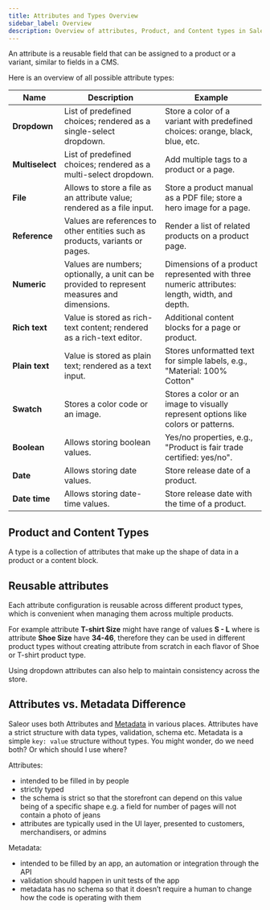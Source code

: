 ```yaml
---
title: Attributes and Types Overview
sidebar_label: Overview
description: Overview of attributes, Product, and Content types in Saleor.
---
```


An attribute is a reusable field that can be assigned to a product or a variant, similar to fields in a CMS.

Here is an overview of all possible attribute types:

| Name            | Description                                                                                  | Example                                                                                      |
| --------------- | -------------------------------------------------------------------------------------------- | -------------------------------------------------------------------------------------------- |
| **Dropdown**    | List of predefined choices; rendered as a single-select dropdown.                            | Store a color of a variant with predefined choices: orange, black, blue, etc.                |
| **Multiselect** | List of predefined choices; rendered as a multi-select dropdown.                             | Add multiple tags to a product or a page.                                                    |
| **File**        | Allows to store a file as an attribute value; rendered as a file input.                      | Store a product manual as a PDF file; store a hero image for a page.                         |
| **Reference**   | Values are references to other entities such as products, variants or pages.                 | Render a list of related products on a product page.                                         |
| **Numeric**     | Values are numbers; optionally, a unit can be provided to represent measures and dimensions. | Dimensions of a product represented with three numeric attributes: length, width, and depth. |
| **Rich text**   | Value is stored as rich-text content; rendered as a rich-text editor.                        | Additional content blocks for a page or product.                                             |
| **Plain text**  | Value is stored as plain text; rendered as a text input.                                     | Stores unformatted text for simple labels, e.g., "Material: 100% Cotton"                     |
| **Swatch**      | Stores a color code or an image.                                                             | Stores a color or an image to visually represent options like colors or patterns.            |
| **Boolean**     | Allows storing boolean values.                                                               | Yes/no properties, e.g., "Product is fair trade certified: yes/no".                          |
| **Date**        | Allows storing date values.                                                                  | Store release date of a product.                                                             |
| **Date time**   | Allows storing date-time values.                                                             | Store release date with the time of a product.                                               |

## Product and Content Types

A type is a collection of attributes that make up the shape of data in a product or a content block.

## Reusable attributes

Each attribute configuration is reusable across different product types, which is convenient when managing them across multiple products.

For example attribute **T-shirt Size** might have range of values **S - L** where is attribute **Shoe Size** have **34-46**, therefore they can be used in different product types without creating attribute from scratch in each flavor of Shoe or T-shirt product type.

Using dropdown attributes can also help to maintain consistency across the store.

## Attributes vs. Metadata Difference

Saleor uses both Attributes and [Metadata](/api-usage/metadata.mdx) in various places. Attributes have a strict structure with data types, validation, schema etc. Metadata is a simple `key: value` structure without types. You might wonder, do we need both? Or which should I use where?

Attributes:

- intended to be filled in by people
- strictly typed
- the schema is strict so that the storefront can depend on this value being of a specific shape e.g. a field for number of pages will not contain a photo of jeans
- attributes are typically used in the UI layer, presented to customers, merchandisers, or admins

Metadata:

- intended to be filled by an app, an automation or integration through the API
- validation should happen in unit tests of the app
- metadata has no schema so that it doesn’t require a human to change how the code is operating with them
